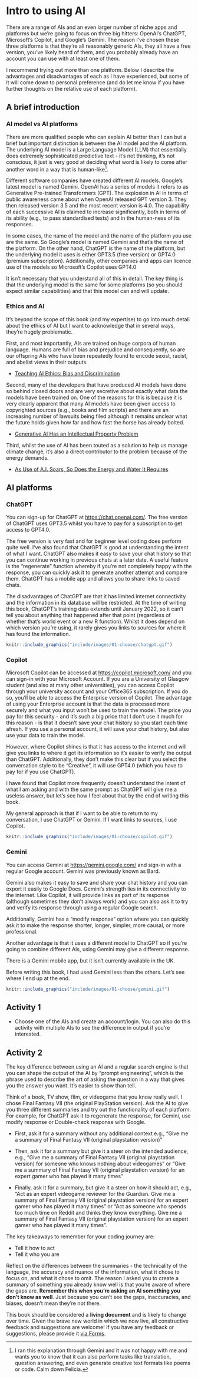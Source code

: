 # Intro to using AI

There are a range of AIs and an even larger number of niche apps and platforms but we're going to focus on three big hitters: OpenAI's ChatGPT, Microsoft's Copilot, and Google's Gemini. The reason I've chosen these three platforms is that they're all reasonably generic AIs, they all have a free version, you've likely heard of them, and you probably already have an account you can use with at least one of them.

I recommend trying out more than one platform. Below I describe the advantages and disadvantages of each as I have experienced, but some of it will come down to personal preference (and do let me know if you have further thoughts on the relative use of each platform).

## A brief introduction

### AI model vs AI platforms

There are more qualified people who can explain AI better than I can but a brief but important distinction is between the AI model and the AI platform. The underlying AI model is a Large Language Model (LLM) that essentially does extremely sophisticated predictive text - it's not thinking, it's not conscious, it just is very good at deciding what word is likely to come after another word in a way that is human-like[^01-choose-1].

[^01-choose-1]: I ran this explanation through Gemini and it was not happy with me and wants you to know that it can also perform tasks like translation, question answering, and even generate creative text formats like poems or code. Calm down Felicia.

Different software companies have created different AI models. Google's latest model is named Gemini. OpenAI has a series of models it refers to as Generative Pre-trained Transformers (GPT). The explosion in AI in terms of public awareness came about when OpenAI released GPT version 3. They then released version 3.5 and the most recent version is 4.0. The capability of each successive AI is claimed to increase significantly, both in terms of its ability (e.g., to pass standardised tests) and in the human-ness of its responses.

In some cases, the name of the model and the name of the platform you use are the same. So Google's model is named Gemini and that's the name of the platform. On the other hand, ChatGPT is the name of the platform, but the underlying model it uses is either GPT3.5 (free version) or GPT4.0 (premium subscription). Additionally, other companies and apps can licence use of the models so Microsoft's Copilot uses GPT4.0

It isn't necessary that you understand all of this in detail. The key thing is that the underlying model is the same for some platforms (so you should expect similar capabilities) and that this model can and will update.

### Ethics and AI

It's beyond the scope of this book (and my expertise) to go into much detail about the ethics of AI but I want to acknowledge that in several ways, they're hugely problematic.

First, and most importantly, AIs are trained on huge corpora of human language. Humans are full of bias and prejudice and consequently, so are our offspring AIs who have been repeatedly found to encode sexist, racist, and abelist views in their outputs.

-   [Teaching AI Ethics: Bias and Discrimination](https://leonfurze.com/2023/03/06/teaching-ai-ethics-bias-and-discrimination/)

Second, many of the developers that have produced AI models have done so behind closed doors and are very secretive about exactly what data the models have been trained on. One of the reasons for this is because it is very clearly apparent that many AI models have been given access to copyrighted sources (e.g., books and film scripts) and there are an increasing number of lawsuits being filed although it remains unclear what the future holds given how far and how fast the horse has already bolted.

-   [Generative AI Has an Intellectual Property Problem](https://hbr.org/2023/04/generative-ai-has-an-intellectual-property-problem)

Third, whilst the use of AI has been touted as a solution to help us manage climate change, it's also a direct contributor to the problem because of the energy demands.

- [As Use of A.I. Soars, So Does the Energy and Water It Requires](https://e360.yale.edu/features/artificial-intelligence-climate-energy-emissions)

## AI platforms

### ChatGPT

You can sign-up for ChatGPT at <https://chat.openai.com/>. The free version of ChatGPT uses GPT3.5 whilst you have to pay for a subscription to get access to GPT4.0.

The free version is very fast and for beginner level coding does perform quite well. I've also found that ChatGPT is good at understanding the intent of what I want. ChatGPT also makes it easy to save your chat history so that you can continue working in previous chats at a later date. A useful feature is the "regenerate" function whereby if you're not completely happy with the response, you can quickly ask it to generate another attempt and compare them. ChatGPT has a mobile app and allows you to share links to saved chats.

The disadvantages of ChatGPT are that it has limited internet connectivity and the information in its database will be restricted. At the time of writing this book, ChatGPT's training data extends until January 2022, so it can't tell you about anything that happened after that point (regardless of whether that's world event or a new R function). Whilst it does depend on which version you're using, it rarely gives you links to sources for where it has found the information.

```r

knitr::include_graphics("include/images/01-choose/chatgpt.gif")

```


### Copilot

Microsoft Copilot can be accessed at <https://copilot.microsoft.com/> and you can sign-in with your Microsoft Account. If you are a University of Glasgow student (and also at many other universities), you can access Copilot through your university account and your Office365 subscription. If you do so, you'll be able to access the Enterprise version of Copilot. The advantage of using your Enterprise account is that the data is processed more securely and what you input won't be used to train the model. The price you pay for this security - and it's such a big price that I don't use it much for this reason - is that it doesn't save your chat history so you start each time afresh. If you use a personal account, it will save your chat history, but also use your data to train the model.

However, where Copilot shines is that it has access to the internet and will give you links to where it got its information so it's easier to verify the output than ChatGPT. Additionally, they don't make this clear but if you select the conversation style to be "Creative", it will use GPT4.0 (which you have to pay for if you use ChatGPT). 

I have found that Copilot more frequently doesn't understand the intent of what I am asking and with the same prompt as ChatGPT will give me a useless answer, but let's see how I feel about that by the end of writing this book.

My general approach is that if I want to be able to return to my conversation, I use ChatGPT or Gemini. If I want links to sources, I use Copilot.

```r

knitr::include_graphics("include/images/01-choose/copilot.gif")

```


### Gemini

You can access Gemini at <https://gemini.google.com/> and sign-in with a regular Google account. Gemini was previously known as Bard.

Gemini also makes it easy to save and share your chat history and you can export it easily to Google Docs. Gemini's strength lies in its connectivity to the internet. Like Copilot, it will provide links as part of its response (although sometimes they don't always work) and you can also ask it to try and verify its response through using a regular Google search.

Additionally, Gemini has a "modify response" option where you can quickly ask it to make the response shorter, longer, simpler, more causal, or more professional.

Another advantage is that it uses a different model to ChatGPT so if you're going to combine different AIs, using Gemini may give a different response.

There is a Gemini mobile app, but it isn't currently available in the UK.

Before writing this book, I had used Gemini less than the others. Let's see where I end up at the end. 

```r

knitr::include_graphics("include/images/01-choose/gemini.gif")

```


## Activity 1

-   Choose one of the AIs and create an account/login. You can also do this activity with multiple AIs to see the difference in output if you're interested.

## Activity 2

The key difference between using an AI and a regular search engine is that you can shape the output of the AI by "prompt engineering", which is the phrase used to describe the art of asking the question in a way that gives you the answer you want. It's easier to show than tell.

Think of a book, TV show, film, or videogame that you know really well. I chose Final Fantasy VII (the original PlayStation version). Ask the AI to give you three different summaries and try out the functionality of each platform. For example, for ChatGPT ask it to regenerate the response, for Gemini, use modify response or Double-check response with Google.

-   First, ask it for a summary without any additional context e.g., "Give me a summary of Final Fantasy VII (original playstation version)"

-   Then, ask it for a summary but give it a steer on the intended audience, e.g., "Give me a summary of Final Fantasy VII (original playstation version) for someone who knows nothing about videogames" or "Give me a summary of Final Fantasy VII (original playstation version) for an expert gamer who has played it many times"
-   Finally, ask it for a summary, but give it a steer on how it should act, e.g., "Act as an expert videogame reviewer for the Guardian. Give me a summary of Final Fantasy VII (original playstation version) for an expert gamer who has played it many times" or "Act as someone who spends too much time on Reddit and thinks they know everything. Give me a summary of Final Fantasy VII (original playstation version) for an expert gamer who has played it many times".

The key takeaways to remember for your coding journey are:

* Tell it how to act
* Tell it who you are

Reflect on the differences between the summaries - the technicality of the language, the accuracy and nuance of the information, what it chose to focus on, and what it chose to omit. The reason I asked you to create a summary of something you already know well is that you're aware of where the gaps are. **Remember this when you're asking an AI something you don't know as well**. Just because you can't see the gaps, inaccuracies, and biases, doesn't mean they're not there. 

::: {.callout-caution}
This book should be considered a **living document** and is likely to change over time. Given the brave new world in which we now live, all constructive feedback and suggestions are welcome! If you have any feedback or suggestions, please provide it [via Forms](https://forms.office.com/Pages/ResponsePage.aspx?id=KVxybjp2UE-B8i4lTwEzyKAHhjrab3lLkx60RR1iKjNUM0VCMUUxUUFLMTdNM0JTS09PSDg2SFQ3US4u).
:::

